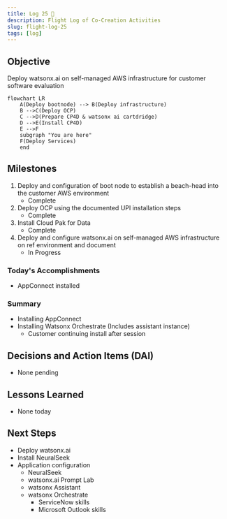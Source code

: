 ```yaml
---
title: Log 25 🛫
description: Flight Log of Co-Creation Activities
slug: flight-log-25
tags: [log]
---
```


## Objective
Deploy watsonx.ai on self-managed AWS infrastructure for customer software evaluation

```mermaid
flowchart LR
    A(Deploy bootnode) --> B(Deploy infrastructure)
    B -->C(Deploy OCP)
    C -->D(Prepare CP4D & watsonx ai cartdridge)
    D -->E(Install CP4D)
    E -->F
    subgraph "You are here"
    F(Deploy Services)
    end
```

## Milestones
1. Deploy and configuration of boot node to establish a beach-head into the customer AWS environment
    - Complete
2. Deploy OCP using the documented UPI installation steps
    - Complete
3. Install Cloud Pak for Data
    - Complete
4. Deploy and configure watsonx.ai on self-managed AWS infrastructure on ref environment and document
    - In Progress


### Today's Accomplishments
- AppConnect installed

### Summary
- Installing AppConnect
- Installing Watsonx Orchestrate (Includes assistant instance)
    - Customer continuing install after session

## Decisions and Action Items (DAI)
- None pending

## Lessons Learned
- None today

## Next Steps
- Deploy watsonx.ai
- Install NeuralSeek
- Application configuration
    - NeuralSeek
    - watsonx.ai Prompt Lab
    - watsonx Assistant
    - watsonx Orchestrate
        - ServiceNow skills
        - Microsoft Outlook skills